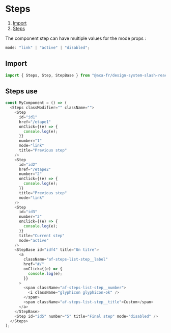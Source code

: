 
<Meta of={StepsStories} />

# Steps

1. [Import](#import)
2. [Steps](#steps-use)

The component step can have multiple values for the mode props :

```javascript
mode: "link" | "active" | "disabled";
```

## Import

```javascript
import { Steps, Step, StepBase } from "@axa-fr/design-system-slash-react/slash";
```

## Steps use

```javascript
const MyComponent = () => (
  <Steps classModifier="" className="">
    <Step
      id="id1"
      href="/etape1"
      onClick={(e) => {
        console.log(e);
      }}
      number="1"
      mode="link"
      title="Previous step"
    />
    <Step
      id="id2"
      href="/etape2"
      number="2"
      onClick={(e) => {
        console.log(e);
      }}
      title="Previous step"
      mode="link"
    />
    <Step
      id="id3"
      number="3"
      onClick={(e) => {
        console.log(e);
      }}
      title="Current step"
      mode="active"
    />
    <StepBase id="idf4" title="Un titre">
      <a
        className="af-steps-list-step__label"
        href="#/"
        onClick={(e) => {
          console.log(e);
        }}
      >
        <span className="af-steps-list-step__number">
          <i className="glyphicon glyphicon-ok" />
        </span>
        <span className="af-steps-list-step__title">Custom</span>
      </a>
    </StepBase>
    <Step id="id5" number="5" title="Final step" mode="disabled" />
  </Steps>
);
```

<Canvas of={StepsStories.NewStepsStory} />

<Controls of={StepsStories.NewStepsStory} />
